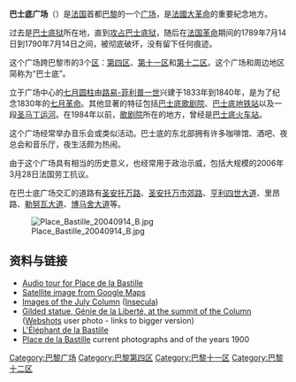 {{Paris_streetbox 
| arr_num=四，十一，十二 
| streetname=巴士底广场<br />Place de la BASTILLE 
| x=156
| y=99 
| paris_map=[[File:paris_plan_wee_green_jms.jpg|File:paris plan wee green jms.jpg]] 
| arr1=第四区 
| arr2=第十一区，第十二区
| arr3=
| quarter=Arsenal . Roquette . Quinze-Vingts . 
| begins=
| ends=
| length=215  
| width=150  
| width2=（平均）
| creation= 1792年6月27日
| denomination= 
| area_map= Image:July Column at Place de la Bastille - July 2006.jpg
| caption= 七月圆柱
}}
'''巴士底广场'''（{{lang|fr|'''Place de la Bastille'''}}）是[[法国|法国]]首都[[巴黎|巴黎]]的一个[[广场|广场]]，是[[法國大革命|法國大革命]]的重要紀念地方。

过去是[[巴士底狱|巴士底狱]]所在地，直到[[攻占巴士底狱|攻占巴士底狱]]，随后在[[法国革命|法国革命]]期间的1789年7月14日到1790年7月14日之间，被彻底破坏，没有留下任何痕迹。 

这个广场跨巴黎市的3个[[巴黎区份|区]]：[[巴黎第四区|第四区]]、[[巴黎第十一区|第十一区]]和[[巴黎第十二区|第十二区]]。这个广场和周边地区简称为“巴士底”。

立于广场中心的[[七月圆柱|七月圆柱]]由[[路易-菲利普一世|路易-菲利普一世]]兴建于1833年到1840年，是为了纪念1830年的[[七月革命|七月革命]]。其他显著的特征包括[[巴士底歌剧院|巴士底歌剧院]]、[[巴士底站|巴士底地铁站]]以及一段[[圣马丁运河|圣马丁运河]]。在1984年以前，[[歌剧院|歌剧院]]所在的地方，曾经是[[巴士底火车站|巴士底火车站]]。

这个广场经常举办音乐会或类似活动。巴士底的东北部拥有许多咖啡馆、酒吧、夜总会和音乐厅，夜生活颇为热闹。

由于这个广场具有相当的历史意义，也经常用于政治示威，包括大规模的2006年3月28日法国劳工抗议。

在巴士底广场交汇的道路有[[圣安托万路|圣安托万路]]、[[圣安托万市郊路|圣安托万市郊路]]、[[亨利四世大道|亨利四世大道]]、里昂路、[[勒努瓦大道|勒努瓦大道]]、[[博马舍大道|博马舍大道]]等。

[[File:Place_Bastille_20040914_B.jpg|thumb]]

== 资料与链接 ==
* [http://www.cityzeum.com/en/bastille-place-de-la Audio tour for Place de la Bastille] {{Wayback|url=http://www.cityzeum.com/en/bastille-place-de-la |date=20091014133920 }}
* [http://maps.google.com/maps?q=paris,+france&ll=48.853230,2.369152&spn=0.003005,0.010274&t=h&hl=en Satellite image from Google Maps] {{Wayback|url=http://maps.google.com/maps?q=paris,+france&ll=48.853230,2.369152&spn=0.003005,0.010274&t=h&hl=en |date=20200606131759 }}
* [https://web.archive.org/web/20070930195123/http://www.insecula.com/oeuvre/photo_O0012305.html Images of the July Column] ([[Insecula|Insecula]])
* [http://archive.wikiwix.com/cache/20110628054016/http://community.webshots.com/photo/521237726/1521367708041169831iQEDXa Gilded statue, Génie de la Liberté, at the summit of the Column] ([[Webshots|Webshots]] user photo - links to bigger version)
* [http://www.france-pittoresque.com/anecdotes/84.htm L'Éléphant de la Bastille] {{Wayback|url=http://www.france-pittoresque.com/anecdotes/84.htm |date=20110314153829 }}
* [https://web.archive.org/web/20071229023653/http://paris1900.lartnouveau.com/paris12/la_bastille_actuelle.htm Place de la Bastille]  current photographs and of the years 1900

{{commons|Place de la Bastille|Place de la Bastille}}

{{coord|48|51|11.3|N|2|22|8.8|E|scale:5000_region:FR|display=title}}
{{巴黎名胜}}

{{Authority control}}
[[Category:巴黎广场|Category:巴黎广场]]
[[Category:巴黎第四区|Category:巴黎第四区]]
[[Category:巴黎十一区|Category:巴黎十一区]]
[[Category:巴黎十二区|Category:巴黎十二区]]
